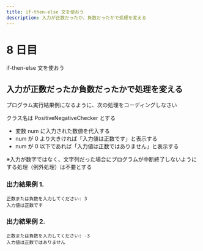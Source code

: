 ```yaml
---
title: if-then-else 文を使おう
description: 入力が正数だったか、負数だったかで処理を変える
---
```


# 8 日目

if-then-else 文を使おう

## 入力が正数だったか負数だったかで処理を変える

プログラム実行結果例になるように、次の処理をコーディングしなさい

クラス名は PositiveNegativeChecker とする

- 変数 num に入力された数値を代入する
- num が 0 より大きければ「入力値は正数です」と表示する
- num が 0 以下であれば「入力値は正数ではありません」と表示する

※入力が数字ではなく、文字列だった場合にプログラムが中断終了しないようにする処理（例外処理）は不要とする

### 出力結果例 1.

```
正数または負数を入力してください: 3
入力値は正数です
```

### 出力結果例 2.

```
正数または負数を入力してください: -3
入力値は正数ではありません
```
